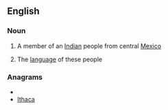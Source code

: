 ==English==

===Noun===
{{en-noun|s|-}}

#{{countable}} A member of an [[Indian]] people from central [[Mexico]]
#{{uncountable}} The [[language]] of these people

===Anagrams===
* {{alphagram|aachit}}
* [[Ithaca#English|Ithaca]]